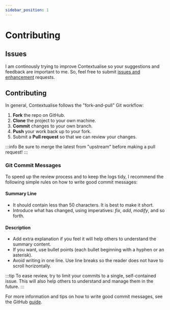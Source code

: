 ```yaml
---
sidebar_position: 1
---
```


# Contributing

## Issues

I am continously trying to improve Contextualise so your suggestions and feedback are important to me. So, feel free to submit [issues and enhancement](https://github.com/brettkromkamp/contextualise/issues) requests. 

## Contributing

In general, Contextualise follows the "fork-and-pull" Git workflow:

 1. **Fork** the repo on GitHub.
 2. **Clone** the project to your own machine.
 3. **Commit** changes to your own branch.
 4. **Push** your work back up to your fork.
 5. Submit a **Pull request** so that we can review your changes.

:::info
Be sure to merge the latest from "upstream" before making a pull request!
:::

### Git Commit Messages

To speed up the review process and to keep the logs tidy, I recommend the following simple rules on how to write good commit messages:

#### Summary Line

- It should contain less than 50 characters. It is best to make it short.
- Introduce what has changed, using imperatives: *fix*, *add*, *modify*, and so forth.

#### Description

- Add extra explanation if you feel it will help others to understand the summary content.
- If you want, use bullet points (each bullet beginning with a hyphen or an asterisk).
- Avoid writing in one line. Use line breaks so the reader does not have to scroll horizontally.

:::tip
To ease review, try to limit your commits to a single, self-contained issue. This will also help others to understand and manage them in the future.
:::

For more information and tips on how to write good commit messages, see the GitHub [guide](https://github.com/erlang/otp/wiki/writing-good-commit-messages).